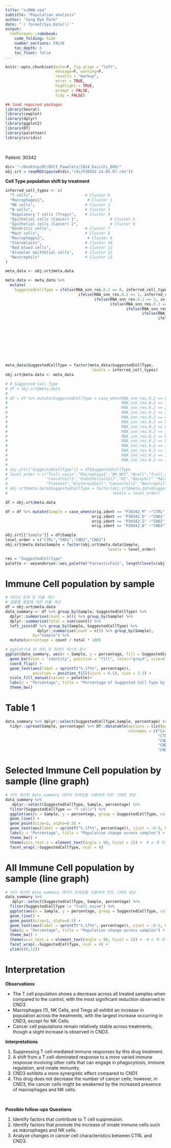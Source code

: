 ```yaml
---
title: "scRNA-seq"
subtitle: "Population analysis"
author: "Sung Rye Park"
date: "`r format(Sys.Date())`"
output:  
  rmdformats::robobook: 
    code_folding: hide 
    number_sections: FALSE
    toc_depth: 6
    toc_float: false
---
```


```r
knitr::opts_chunk$set(echo=F, fig.align = "left", 
                      message=F, warning=F,
                      results = "markup",
                      error = TRUE,
                      highlight = TRUE,
                      prompt = FALSE,
                      tidy = FALSE)
```

```r
## load required packages
library(Seurat)
library(cowplot)
library(dplyr)
library(ggplot2)
library(DT)
library(paletteer)
library(viridis)
```

<br>

Patient: 30342  


```r
dir= "~/Desktop/DF/DFCI_Paweletz/2024_Daiichi_DXD/"
obj.srt = readRDS(paste0(dir,"rds/P30342.24.05.07.rds"))
```

**Cell Type population shift by treatment**  

```r

inferred_cell_types <- c(
  "T cells",                       # Cluster 0
  "Macrophages1",                   # Cluster 1
  "NK cells",                      # Cluster 2
  "B cells",                       # Cluster 3
  "Regulatory T cells (Tregs)",    # Cluster 4
  "Epithelial cells (Cancer) 1",              # Cluster 5
  "Epithelial cells (Cancer) 2",              # Cluster 6
  "Dendritic cells",               # Cluster 7
  "Mast cells",                    # Cluster 8
  "Macrophages2",                   # Cluster 9
  "Fibroblasts",                   # Cluster 10
  "Red blood cells",               # Cluster 11
  "Alveolar epithelial cells",     # Cluster 12
  "Neutrophils"                    # Cluster 13
)

meta_data <- obj.srt@meta.data

meta_data <- meta_data %>%
  mutate(
    SuggestedCellType = ifelse(RNA_snn_res.0.2 == 0, inferred_cell_types[1],
                                ifelse(RNA_snn_res.0.2 == 1, inferred_cell_types[2],
                                       ifelse(RNA_snn_res.0.2 == 2, inferred_cell_types[3],
                                              ifelse(RNA_snn_res.0.2 == 3, inferred_cell_types[4],
                                                     ifelse(RNA_snn_res.0.2 == 4, inferred_cell_types[5],
                                                            ifelse(RNA_snn_res.0.2 == 5, inferred_cell_types[6],
                                                                   ifelse(RNA_snn_res.0.2 == 6, inferred_cell_types[7],
                                                                          ifelse(RNA_snn_res.0.2 == 7, inferred_cell_types[8],
                                                                                 ifelse(RNA_snn_res.0.2 == 8, inferred_cell_types[9],
                                                                                        ifelse(RNA_snn_res.0.2 == 9, inferred_cell_types[10],
                                                                                               ifelse(RNA_snn_res.0.2 == 10, inferred_cell_types[11],
                                                                                                      ifelse(RNA_snn_res.0.2 == 11, inferred_cell_types[12],
                                                                                                             ifelse(RNA_snn_res.0.2 == 12, inferred_cell_types[13],
                                                                                                                    ifelse(RNA_snn_res.0.2 == 13, inferred_cell_types[14], NA)))))))))))))))


meta_data$SuggestedCellType = factor(meta_data$SuggestedCellType, 
                                      levels = inferred_cell_types)
obj.srt@meta.data <- meta_data 

# # Suggested Cell Type
# df = obj.srt@meta.data
# 
# df = df %>% mutate(SuggestedCellType = case_when(RNA_snn_res.0.2 == 0 ~"Tcell_naive",
#                                                  RNA_snn_res.0.2 == 1 ~"Macrophage1",
#                                                  RNA_snn_res.0.2 == 2 ~"NK_NKT",
#                                                  RNA_snn_res.0.2 == 3 ~"Bcell",
#                                                  RNA_snn_res.0.2 == 4 ~"Tcell_memory_effector",
#                                                  RNA_snn_res.0.2 == 5 ~"CancerCell1",
#                                                  RNA_snn_res.0.2 == 6 ~"EndothelialCell",
#                                                  RNA_snn_res.0.2 == 7 ~"DC",
#                                                  RNA_snn_res.0.2 == 8 ~"Basophil",
#                                                  RNA_snn_res.0.2 == 9 ~"Macrophage2",
#                                                  RNA_snn_res.0.2 == 10 ~"Platelet",
#                                                  RNA_snn_res.0.2 == 11 ~"ErythroidCell",
#                                                  RNA_snn_res.0.2 == 12 ~"CancerCell2",
#                                                  RNA_snn_res.0.2 == 13 ~"Neutrophil"))
# 
# obj.srt[["SuggestedCellType"]] = df$SuggestedCellType
# level_order = c("Tcell_naive","Macrophage1","NK_NKT","Bcell","Tcell_memory_effector",
#                 "CancerCell1","EndothelialCell","DC","Basophil","Macrophage2",
#                 "Platelet","ErythroidCell","CancerCell2","Neutrophil")
# obj.srt@meta.data$SuggestedCellType = factor(obj.srt@meta.data$SuggestedCellType,
#                                              levels = level_order)
```


```r
df = obj.srt@meta.data

df = df %>% mutate(Sample = case_when(orig.ident == "P30342_M" ~"CTRL",
                                      orig.ident == "P30342_D" ~"CND1",
                                      orig.ident == "P30342_I" ~"CND2",
                                      orig.ident == "P30342_A" ~"CND3"))

obj.srt[["Sample"]] = df$Sample
level_order = c("CTRL","CND1","CND2","CND3")
obj.srt@meta.data$Sample = factor(obj.srt@meta.data$Sample,
                                             levels = level_order)
```

```r
res = "SuggestedCellType"
palette <- wesanderson::wes_palette("FantasticFox1", length(levels(obj.srt@meta.data[,res])), type = "continuous")
```

# Immune Cell population by sample 

```r
# 데이터 요약 및 비율 계산
# 샘플별 총합에 대한 비율 계산
df = obj.srt@meta.data
data_summary <- df %>% group_by(Sample, SuggestedCellType) %>% 
  dplyr::summarise(count = n()) %>% group_by(Sample) %>% 
  dplyr::summarise(total = sum(count)) %>% 
  left_join(df %>% group_by(Sample, SuggestedCellType) %>% 
              dplyr::summarise(count = n()) %>% group_by(Sample),
            by="Sample") %>% 
  mutate(percentage = count / total * 100) 

# ggplot으로 바 차트 및 퍼센트 텍스트 표시
ggplot(data_summary, aes(x = Sample, y = percentage, fill = SuggestedCellType)) +
  geom_bar(stat = "identity", position = "fill", color="grey3", size=0.1) +
  coord_flip() +
  geom_text(aes(label = sprintf("%.1f%%", percentage)), 
            position = position_fill(vjust = 0.5), size = 2.5) +
  scale_fill_manual(values = palette)+
  labs(y = "Percentage", title = "Percentage of Suggested Cell Type by Sample") +
  theme_bw() 
```

# Table 1
```r
data_summary %>% dplyr::select(SuggestedCellType,Sample, percentage) %>% 
  tidyr::spread(Sample, percentage) %>% DT::datatable(options = list(pageLength=length(unique(data_summary$SuggestedCellType))), 
                                                      colnames = c("Cell Type", 
                                                                   "CTRL %",
                                                                   "CND1 %",
                                                                   "CND2 %",
                                                                   "CND3 %"))
```

# Selected Immune Cell population by sample (line graph)  

```r
# 이미 계산된 data_summary 데이터 프레임을 사용하여 라인 그래프 생성
data_summary %>%
   dplyr::select(SuggestedCellType, Sample, percentage) %>% 
  filter(SuggestedCellType == "T cells") %>% 
  ggplot(aes(x = Sample, y = percentage, group = SuggestedCellType, color = SuggestedCellType)) +
  geom_line() +
  geom_point(size=2, alpha=0.5) +
  geom_text(aes(label = sprintf("%.1f%%", percentage)), vjust = -0.5, hjust = 0.5, size = 3, color="grey3") +  # 텍스트 라벨 추가
  labs(y = "Percentage", title = "Population change across samples") +
  theme_bw() +
  theme(axis.text.x = element_text(angle = 90, hjust = 1)) +  # x 축 라벨 회전
  facet_wrap(.~SuggestedCellType, ncol = 4)
```

# All Immune Cell population by sample (line graph)  


```r
# 이미 계산된 data_summary 데이터 프레임을 사용하여 라인 그래프 생성
data_summary %>%
   dplyr::select(SuggestedCellType, Sample, percentage) %>% 
  filter(SuggestedCellType != "Tcell_naive") %>% 
  ggplot(aes(x = Sample, y = percentage, group = SuggestedCellType, color = SuggestedCellType)) +
  geom_line() +
  geom_point(size=2, alpha=0.5) +
  geom_text(aes(label = sprintf("%.1f%%", percentage)), vjust = -0.5, hjust = 0.5, size = 3, color="grey3") +  # 텍스트 라벨 추가
  labs(y = "Percentage", title = "Population change across samples") +
  theme_bw() +
  theme(axis.text.x = element_text(angle = 90, hjust = 1)) +  # x 축 라벨 회전
  facet_wrap(.~SuggestedCellType, ncol = 4) +
  ylim(c(0,12))
```

# Interpretation   

**Observations**  

* The T cell population shows a decrease across all treated samples when compared to the control, with the most significant reduction observed in CND3   
* Macrophages (1), NK Cells, and Tregs all exhibit an increase in population across the treatments, with the largest increase occurring in CND3, except for NK Cells.   
* Cancer cell populations remain relatively stable across treatments, though a slight increase is observed in CND3.   


**Interpretations**   

  1. Suppressing T cell-mediated immune responses by this drug treatment.  
  2. A shift from a T cell-dominated response to a more varied immune response involving other cells that can engage in phagocytosis, immune regulation, and innate immunity.   
  3. CND3 exhibits a more synergistic effect compared to CND1.  
  4. This drug does not decrease the number of cancer cells; however, in CND3, the cancer cells might be weakened by the increased presence of macrophages and NK cells.   

<br>  

**Possible follow-ups Questions**  

  1. Identify factors that contribute to T cell suppression.  
  2. Identify factors that promote the increase of innate immune cells such as macrophages and NK cells.  
  3. Analyze changes in cancer cell characteristics between CTRL and CND3.  



<br><br>


<!-- # Fig5 (Heatmap) -->
<!-- ```{r} -->
<!-- resolution_number = 0.2 -->
<!-- res= paste0("RNA_snn_res.", resolution_number) -->
<!-- mks = read.csv(paste0(dir,"data/mks/30342/Daiichi_30342_", res, ".markers.csv"), row.names = 1) -->
<!-- ``` -->


<!-- ```{r} -->
<!-- cl=0 -->
<!-- cl.cells = obj.srt@meta.data %>% filter(RNA_snn_res.0.2 == cl) %>% rownames() -->
<!-- mks.genes = mks %>% filter(cluster==cl) %>% dplyr::select(gene) %>% pull() -->
<!-- # mks.genes.exp = obj.srt@assays$RNA@data[mks.genes,cl.cells] -->
<!-- # mks.genes.exp = data.frame(t(data.frame(mks.genes.exp, check.names = F))) -->
<!-- # mks.genes.exp$SuggestedCellType = obj.srt@meta.data[cl.cells,]$SuggestedCellType -->
<!-- # mks.genes.exp$Sample = obj.srt@meta.data[cl.cells,]$Sample -->
<!-- # mks.genes.exp %>% write.csv(paste0(dir,"data/test.csv")) -->
<!-- ``` -->

<!-- ```{r} -->
<!-- obj.sub = subset(obj.srt, RNA_snn_res.0.2 == 0) -->
<!-- Idents(obj.sub) = "Sample" -->
<!-- Avg.exp = AverageExpression(obj.sub, features = mks.genes) -->
<!-- ``` -->


<!-- ```{r} -->
<!-- df = data.frame(Avg.exp$RNA) -->

<!-- ctl = df$CTL -->
<!-- df$CTL = df$CTL/ctl -->
<!-- df$DXD = df$DXD/ctl -->
<!-- df$IGG = df$IGG/ctl -->
<!-- df$COM = df$COM/ctl -->
<!-- ``` -->

<!-- ```{r, fig.width=5, fig.height=8} -->
<!-- my.color=c(colorRampPalette(colors = c("navy","white"))(70), -->
<!--            colorRampPalette(colors = c("white","red4"))(150)) -->
<!-- df %>% pheatmap::pheatmap(cluster_cols = F, color = my.color,  -->
<!--                           fontsize_row = 3, border_color = "black") -->
<!-- ``` -->




<!-- # Fig5 (Heatmap) -->
<!-- ```{r} -->
<!-- resolution_number = 0.2 -->
<!-- res= paste0("RNA_snn_res.", resolution_number) -->
<!-- mks = read.csv(paste0(dir,"data/mks/30342/Daiichi_30342_", res, ".markers.csv"), row.names = 1) -->
<!-- ``` -->


<!-- ```{r} -->
<!-- cl=1 -->
<!-- cl.cells = obj.srt@meta.data %>% filter(RNA_snn_res.0.2 == cl) %>% rownames() -->
<!-- mks.genes = mks %>% filter(cluster==cl) %>% dplyr::select(gene) %>% pull() -->
<!-- # mks.genes.exp = obj.srt@assays$RNA@data[mks.genes,cl.cells] -->
<!-- # mks.genes.exp = data.frame(t(data.frame(mks.genes.exp, check.names = F))) -->
<!-- # mks.genes.exp$SuggestedCellType = obj.srt@meta.data[cl.cells,]$SuggestedCellType -->
<!-- # mks.genes.exp$Sample = obj.srt@meta.data[cl.cells,]$Sample -->
<!-- # mks.genes.exp %>% write.csv(paste0(dir,"data/test.csv")) -->
<!-- ``` -->

<!-- ```{r} -->
<!-- obj.sub = subset(obj.srt, RNA_snn_res.0.2 == cl) -->
<!-- Idents(obj.sub) = "Sample" -->
<!-- Avg.exp = AverageExpression(obj.sub, features = mks.genes) -->
<!-- ``` -->


<!-- ```{r} -->
<!-- df = data.frame(Avg.exp$RNA) -->

<!-- ctl = df$CTL -->
<!-- df$CTL = df$CTL/ctl -->
<!-- df$DXD = df$DXD/ctl -->
<!-- df$IGG = df$IGG/ctl -->
<!-- df$COM = df$COM/ctl -->
<!-- ``` -->

<!-- ```{r, fig.width=5, fig.height=8} -->
<!-- my.color=c(colorRampPalette(colors = c("navy","white"))(10), -->
<!--            colorRampPalette(colors = c("white","red4"))(90)) -->
<!-- df %>% pheatmap::pheatmap(cluster_cols = F, color = my.color,  -->
<!--                           fontsize_row = 3, border_color = "black") -->
<!-- ``` -->


<!-- ```{r, fig.width=8, fig.height=60} -->
<!-- df %>% pheatmap::pheatmap(cluster_cols = F, color = my.color,  -->
<!--                           fontsize_row = 3, border_color = "black") -->
<!-- ``` -->



<!-- # Fig5 (Heatmap) -->
<!-- ```{r} -->
<!-- resolution_number = 0.2 -->
<!-- res= paste0("RNA_snn_res.", resolution_number) -->
<!-- mks = read.csv(paste0(dir,"data/mks/30342/Daiichi_30342_", res, ".markers.csv"), row.names = 1) -->
<!-- ``` -->


<!-- ```{r} -->
<!-- cl=3 -->
<!-- cl.cells = obj.srt@meta.data %>% filter(RNA_snn_res.0.2 == cl) %>% rownames() -->
<!-- mks.genes = mks %>% filter(cluster==cl) %>% dplyr::select(gene) %>% pull() -->
<!-- # mks.genes.exp = obj.srt@assays$RNA@data[mks.genes,cl.cells] -->
<!-- # mks.genes.exp = data.frame(t(data.frame(mks.genes.exp, check.names = F))) -->
<!-- # mks.genes.exp$SuggestedCellType = obj.srt@meta.data[cl.cells,]$SuggestedCellType -->
<!-- # mks.genes.exp$Sample = obj.srt@meta.data[cl.cells,]$Sample -->
<!-- # mks.genes.exp %>% write.csv(paste0(dir,"data/test.csv")) -->
<!-- ``` -->

<!-- ```{r} -->
<!-- obj.sub = subset(obj.srt, RNA_snn_res.0.2 == cl) -->
<!-- Idents(obj.sub) = "Sample" -->
<!-- Avg.exp = AverageExpression(obj.sub, features = mks.genes) -->
<!-- ``` -->


<!-- ```{r} -->
<!-- df = data.frame(Avg.exp$RNA) -->

<!-- ctl = df$CTL -->
<!-- df$CTL = df$CTL/ctl -->
<!-- df$DXD = df$DXD/ctl -->
<!-- df$IGG = df$IGG/ctl -->
<!-- df$COM = df$COM/ctl -->
<!-- ``` -->

<!-- ```{r, fig.width=5, fig.height=8} -->
<!-- my.color=c(colorRampPalette(colors = c("navy","white"))(11), -->
<!--            colorRampPalette(colors = c("white","red4"))(80)) -->
<!-- df %>% pheatmap::pheatmap(cluster_cols = F, color = my.color,  -->
<!--                           fontsize_row = 3, border_color = "black") -->
<!-- ``` -->


<!-- ```{r, fig.width=6, fig.height=30} -->
<!-- df %>% pheatmap::pheatmap(cluster_cols = F, color = my.color,  -->
<!--                           fontsize_row = 3, border_color = "black") -->
<!-- ``` -->




<!-- # Fig5 (Heatmap) -->
<!-- ```{r} -->
<!-- resolution_number = 0.2 -->
<!-- res= paste0("RNA_snn_res.", resolution_number) -->
<!-- mks = read.csv(paste0(dir,"data/mks/30342/Daiichi_30342_", res, ".markers.csv"), row.names = 1) -->
<!-- ``` -->


<!-- ```{r} -->
<!-- cl=4 -->
<!-- cl.cells = obj.srt@meta.data %>% filter(RNA_snn_res.0.2 == cl) %>% rownames() -->
<!-- mks.genes = mks %>% filter(cluster==cl) %>% dplyr::select(gene) %>% pull() -->
<!-- # mks.genes.exp = obj.srt@assays$RNA@data[mks.genes,cl.cells] -->
<!-- # mks.genes.exp = data.frame(t(data.frame(mks.genes.exp, check.names = F))) -->
<!-- # mks.genes.exp$SuggestedCellType = obj.srt@meta.data[cl.cells,]$SuggestedCellType -->
<!-- # mks.genes.exp$Sample = obj.srt@meta.data[cl.cells,]$Sample -->
<!-- # mks.genes.exp %>% write.csv(paste0(dir,"data/test.csv")) -->
<!-- ``` -->

<!-- ```{r} -->
<!-- obj.sub = subset(obj.srt, RNA_snn_res.0.2 == cl) -->
<!-- Idents(obj.sub) = "Sample" -->
<!-- Avg.exp = AverageExpression(obj.sub, features = mks.genes) -->
<!-- ``` -->


<!-- ```{r} -->
<!-- df = data.frame(Avg.exp$RNA) -->

<!-- ctl = df$CTL -->
<!-- df$CTL = df$CTL/ctl -->
<!-- df$DXD = df$DXD/ctl -->
<!-- df$IGG = df$IGG/ctl -->
<!-- df$COM = df$COM/ctl -->
<!-- ``` -->

<!-- ```{r, fig.width=5, fig.height=8} -->
<!-- my.color=c(colorRampPalette(colors = c("navy","white"))(15), -->
<!--            colorRampPalette(colors = c("white","red4"))(25)) -->
<!-- df %>% pheatmap::pheatmap(cluster_cols = F, color = my.color,  -->
<!--                           fontsize_row = 3, border_color = "black") -->
<!-- ``` -->


<!-- ```{r, fig.width=6, fig.height=40} -->
<!-- df %>% pheatmap::pheatmap(cluster_cols = F, color = my.color,  -->
<!--                           fontsize_row = 3, border_color = "black") -->
<!-- ``` -->